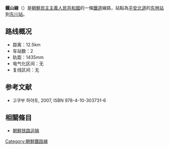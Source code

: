 '''鐵山線'''（{{kor|名=北|諺=철산선|漢=鐵山線|羅=Ch'ŏlsan sŏn|f=y}}）是[[朝鮮民主主義人民共和國|朝鮮民主主義人民共和國]]的一條[[鐵道|鐵道]]線路，站點為[[平安北道|平安北道]]的[[东林站|东林站]]到[[东川站_(平安北道)|东川站]]。

==路线概况==
*距离：12.5km
*车站数：2
*轨距：1435mm
*电气化区间：无
*复线区间：无

==参考文献==
* 고쿠부 하야토{{lang|ja|(国分隼人), 《将軍様の鉄道 北朝鮮鉄道事情》, 新潮社}}, 2007, ISBN 978-4-10-303731-6

==相關條目==
* [[朝鮮铁路运输|朝鮮铁路运输]]

{{朝鮮鐵路線}}
{{鐵山線}}

[[Category:朝鮮鐵路線|Category:朝鮮鐵路線]]